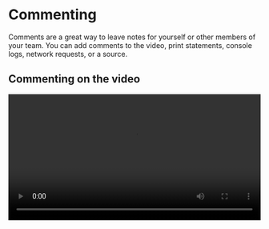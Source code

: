 
# Commenting

Comments are a great way to leave notes for yourself or other members of your team. You can add comments to the video, print statements, console logs, network requests, or a source.

## Commenting on the video

<Video src="/media/common/add-viewer-comment.mp4" width='100%' />

Maybe you created a replay to record a bug so you can pass it onto someone else. Before you do, it would be nice if you annotated it — this way the next person knows what they're looking at. 

To add comments on the video:

1. Click on the area of the screenshot you’d like to add a comment. Your comment is pinned to both the screenshot area and the point in time in the reply.
    - If you need to change where you add the comment, simply click anywhere else in the screen. You’ll see a “Move the marker” tooltip when hovering on the video.
2. In the **Comments panel** on the left side, add your comment.
3. Hit **Enter** to save.
    - To cancel, simply navigate to a different point in time in the Viewer or to DevTools mode before saving the comment.

You can also reply to comments and edit or delete your own comments. You can also attach a Loom video to any comment by clicking the paper clip icon.

## Adding a comment from a print statement

Click the blue comment button when the print statement panel is open to create a comment referencing that specific function. A link to the function will be added to the comment so others can easily jump to the line of code related to the comment.

![Print statement comment](/media/referrence-guide/debugging/commenting/print-statement-comment.png)

## Adding a comment to a console log

Commenting on console logs is an incredibly useful way for keeping track of executed code and adding context for others on your team.

Add a comment to a console log two ways:

- Click the red Comment button on the console log itself.
- Click the red comment icon in the Print Statement panel when the marker for the console log is selected.

**Note:** If the comment icon is blue in the Print Statement panel, this will add a comment referencing the line of code, **not** the specific console log. Make sure a marker is selected in the print statement timeline to add a comment for a **console log**.

![Console log comment](/media/referrence-guide/debugging/commenting/console-log-comment.png)

## Commenting on network requests

Click in to any network request to add a comment to that specific request. Once added, clicking on the comment will open the request in the Network Monitor.

![Netwrok request comment](/media/referrence-guide/debugging/commenting/network-request-comment.png)

## Adding a comment on a source

You can add a comment to any line of code directly from the **Editor.** To get started, click on the number in the gutter of the source and click “Add comment” on the pop-up. The line of code will be referenced directly in the comment so others can easily connect your comment to the source.

<Video src="/media/common/add-line-comment.mp4" width='100%' />